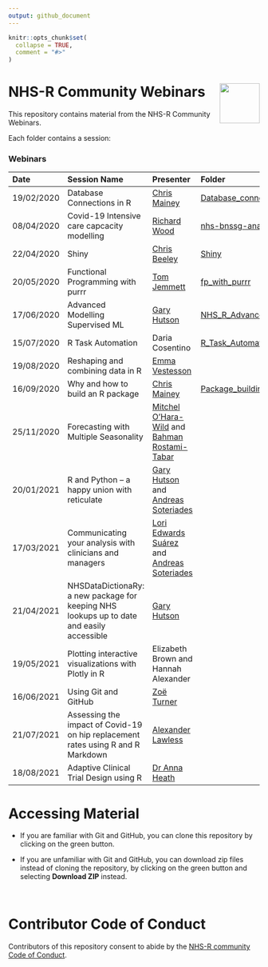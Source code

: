 ```yaml
---
output: github_document
---
```


<!-- README.md is generated from README.Rmd. Please edit that file -->

```r
knitr::opts_chunk$set(
  collapse = TRUE,
  comment = "#>"
)
```

# NHS-R Community Webinars <a href='https://nhsrcommunity.com/'><img src='https://nhsrcommunity.com/wp-content/uploads/2018/02/logo.png' align="right" height="80" /></a>

<!-- badges: start -->
<!-- badges: end -->

This repository contains material from the NHS-R Community Webinars.

Each folder contains a session:

### Webinars

| Date       | Session Name | Presenter | Folder | Video |
| :--------- | :----------- | :-------- | :----- | :---- |
| 19/02/2020 | Database Connections in R | [Chris Mainey](https://github.com/chrismainey) | [Database_connections_in_R](https://github.com/nhs-r-community/Webinars/tree/master/Database_connections_in_R) | [Watch](https://nhsrcommunity.com/learn-r/workshops/database-connections-in-r-webinar/) |
| 08/04/2020 | Covid-19 Intensive care capcacity modelling | [Richard Wood](https://github.com/richardwoodgb) | [nhs-bnssg-analytics/covid-simr](https://github.com/nhs-bnssg-analytics/covid-simr) | [Watch](https://nhsrcommunity.com/learn-r/workshops/covid-19-modelling-webinar/) |
| 22/04/2020 | Shiny | [Chris Beeley](https://github.com/ChrisBeeley) | [Shiny](https://github.com/nhs-r-community/Webinars/tree/master/Shiny) | [Watch](https://nhsrcommunity.com/learn-r/workshops/shiny-webinar/) |
| 20/05/2020 | Functional Programming with purrr | [Tom Jemmett](https://github.com/tomjemmett) | [fp_with_purrr](https://github.com/nhs-r-community/Webinars/tree/master/fp_with_purrr) | [Watch](https://nhsrcommunity.com/learn-r/workshops/functional-programming-using-the-purrr-package-webinar/) |
| 17/06/2020 | Advanced Modelling Supervised ML | [Gary Hutson](https://github.com/statsgary) | [NHS_R_Advanced_Modelling_Supervised_ML](https://github.com/nhs-r-community/Webinars/tree/master/NHS_R_Advanced_Modelling_Supervised_ML)  | [Watch](https://nhsrcommunity.com/learn-r/workshops/advanced-modelling-supervised-ml/) |
| 15/07/2020 | R Task Automation | Daria Cosentino | [R_Task_Automation](https://github.com/nhs-r-community/Webinars/tree/master/R_Task_Automation) | [Watch](https://nhsrcommunity.com/learn-r/workshops/task-automation-with-r/) |
| 19/08/2020 | Reshaping and combining data in R | [Emma Vestesson](https://github.com/emmavestesson) | | [Watch](https://nhsrcommunity.com/learn-r/workshops/reshaping-and-combining-data-in-r/) |
| 16/09/2020 | Why and how to build an R package | [Chris Mainey](https://github.com/chrismainey)     | [Package_building](https://github.com/nhs-r-community/Webinars/tree/master/Package_building) | [Watch](https://nhsrcommunity.com/learn-r/workshops/why-and-how-to-build-an-r-package/) |
| 25/11/2020 | Forecasting with Multiple Seasonality | [Mitchel O'Hara-Wild](https://github.com/mitchelloharawild) and [Bahman Rostami-Tabar](https://github.com/bahmanrostamitabar) | | [Watch](https://nhsrcommunity.com/learn-r/workshops/forecasting-with-multiple-seasonality/) |
| 20/01/2021 | R and Python – a happy union with reticulate | [Gary Hutson](https://github.com/statsgary) and [Andreas Soteriades](https://github.com/andreassot10) | | [Watch](https://nhsrcommunity.com/learn-r/workshops/r-and-python-a-happy-union-with-reticulate/) |
| 17/03/2021 | Communicating your analysis with clinicians and managers | [Lori Edwards Suárez](https://github.com/Analyst-In-The-Wild) and [Andreas Soteriades](https://github.com/andreassot10) | | [Watch](https://nhsrcommunity.com/learn-r/workshops/communicating-your-analysis-with-clinicians-and-managers/) |
| 21/04/2021 | NHSDataDictionaRy: a new package for keeping NHS lookups up to date and easily accessible | [Gary Hutson](https://github.com/statsgary) | | [Watch](https://nhsrcommunity.com/learn-r/workshops/nhsdatadictionary-a-new-package-for-keeping-nhs-lookups-up-to-date-and-easily-accessible/) |
| 19/05/2021 | Plotting interactive visualizations with Plotly in R | Elizabeth Brown and Hannah Alexander | | [Watch](https://nhsrcommunity.com/learn-r/workshops/plotting-interactive-visualizations-with-plotly-in-r/) |
| 16/06/2021 | Using Git and GitHub | [Zoë Turner](https://github.com/Lextuga007) | | [Watch](https://nhsrcommunity.com/learn-r/workshops/using-git-and-github/) |
| 21/07/2021 | Assessing the impact of Covid-19 on hip replacement rates using R and R Markdown | [Alexander Lawless](https://github.com/orgs/The-Strategy-Unit/people/alexanderlawless) | | [Watch](https://nhsrcommunity.com/learn-r/workshops/assessing-the-impact-of-covid-19-on-hip-replacement-rates-using-r-and-r-markdown/) |
| 18/08/2021 | Adaptive Clinical Trial Design using R | [Dr Anna Heath](https://github.com/annaheath) | | [Watch](https://nhsrcommunity.com/learn-r/workshops/adaptive-clinical-trial-design-using-r/) |

# Accessing Material

- If you are familiar with Git and GitHub, you can clone this repository by clicking on the green button.

- If you are unfamiliar with Git and GitHub, you can download zip files instead of cloning the repository, by clicking on the green button and selecting **Download ZIP** instead.




<br>

# Contributor Code of Conduct

Contributors of this repository consent to abide by the [NHS-R community Code of Conduct](https://github.com/nhs-r-community/Webinars/blob/master/code_of_conduct.md).

